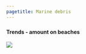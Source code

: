 ```yaml
---
pagetitle: Marine debris
---
```





### {.tabset}

#### Trends - amount on beaches

![](figures/Figure S.P.4.3.png)
